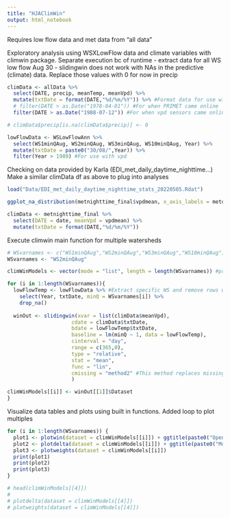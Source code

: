 ```yaml
---
title: "HJAClimWin"
output: html_notebook
---
```


Requires low flow data and met data from "all data"

Exploratory analysis using WSXLowFlow data and climate variables with climwin package. Separate execution bc of runtime
- extract data for all WS low flow Aug 30
- slidingwin does not work with NAs in the predictive (climate) data. Replace those values with 0 for now in precip
```r
climData <- allData %>% 
  select(DATE, precip, meanTemp, meanVpd) %>% 
  mutate(txtDate = format(DATE,"%d/%m/%Y")) %>% #Format data for use with slidingwin function
  # filter(DATE > as.Date("1978-04-01")) #For when PRIMET came online
  filter(DATE > as.Date("1988-07-12")) #For when vpd sensors came online

# climData$precip[is.na(climData$precip)] <- 0

lowFlowData <- WSLowFlowAnn %>% 
  select(WS1minQAug, WS2minQAug, WS3minQAug, WS10minQAug, Year) %>% 
  mutate(txtDate = paste0("30/08/",Year)) %>% 
  filter(Year > 1989) #For use with vpd
```

Checking on data provided by Karla (EDI_met_daily_daytime_nighttime...)
Make a similar climData df as above to plug into analyses
```r
load("Data/EDI_met_daily_daytime_nighttime_stats_20220505.Rdat")

ggplot_na_distribution(metnighttime_final$vpdmean, x_axis_labels = metdaytime_final$date)

climData <- metnighttime_final %>% 
  select(DATE = date, meanVpd = vpdmean) %>% 
  mutate(txtDate = format(DATE,"%d/%m/%Y"))

```

Execute climwin main function for multiple watersheds
```r
# WSvarnames <- c("WS1minQAug","WS2minQAug","WS3minQAug","WS10minQAug")
WSvarnames <- "WS2minQAug"

climWinModels <- vector(mode = "list", length = length(WSvarnames)) #preallocate list

for (i in 1:length(WSvarnames)){
  lowFlowTemp <- lowFlowData %>% #Extract specific WS and remove rows with NA
    select(Year, txtDate, minQ = WSvarnames[i]) %>% 
    drop_na()
    
  winOut <- slidingwin(xvar = list(climData$meanVpd),
                     cdate = climData$txtDate,
                     bdate = lowFlowTemp$txtDate,
                     baseline = lm(minQ ~ 1, data = lowFlowTemp),
                     cinterval = "day",
                     range = c(365,0),
                     type = "relative",
                     stat = "mean",
                     func = "lin",
                     cmissing = "method2" #This method replaces missing values with mean value of all records with same date
                     )

climWinModels[[i]] <- winOut[[1]]$Dataset
}
```

Visualize data tables and plots using built in functions. Added loop to plot multiples
```r
for (i in 1:length(WSvarnames)) {
  plot1 <- plotwin(dataset = climWinModels[[i]]) + ggtitle(paste0("Open/close for 95% set ", WSvarnames[i]))
  plot2 <- plotdelta(dataset = climWinModels[[i]]) + ggtitle(paste0("Model AICs for ", WSvarnames[i]))
  plot3 <- plotweights(dataset = climWinModels[[i]])
  print(plot1)
  print(plot2)
  print(plot3)
}

# head(climWinModels[[4]])
# 
# plotdelta(dataset = climWinModels[[4]])
# plotweights(dataset = climWinModels[[4]])

```






